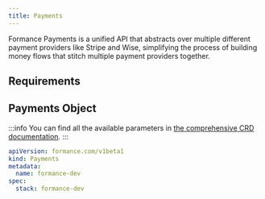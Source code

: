 ```yaml
---
title: Payments
---
```


Formance Payments is a unified API that abstracts over multiple different payment providers like Stripe and Wise, simplifying the process of building money flows that stitch multiple payment providers together.

## Requirements

<PostgreSQL />
<Nats />

## Payments Object

:::info
You can find all the available parameters in [the comprehensive CRD documentation](/next/operator/crd#gateway).
:::

```yaml
apiVersion: formance.com/v1beta1
kind: Payments
metadata:
  name: formance-dev
spec:
  stack: formance-dev
```

